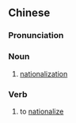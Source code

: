 ==Chinese==
{{zh-forms|s=国有化|type=21}}

===Pronunciation===
{{zh-pron
|m=guóyǒuhuà
|c=gwok3 jau5 faa3
|cat=n,v
}}

===Noun===
{{zh-noun}}

# [[nationalization]]

===Verb===
{{zh-verb}}

# to [[nationalize]]